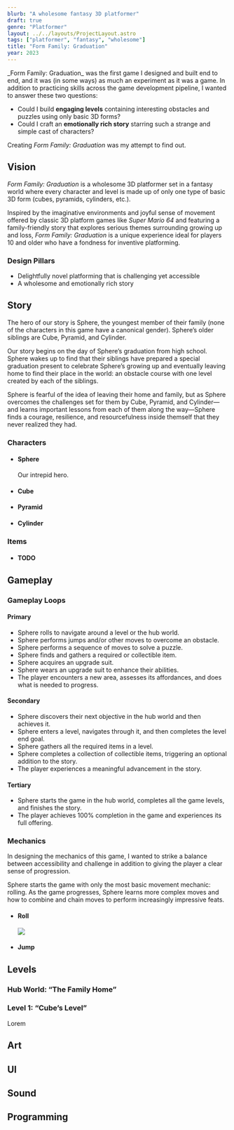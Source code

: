 ```yaml
---
blurb: "A wholesome fantasy 3D platformer"
draft: true
genre: "Platformer"
layout: ../../layouts/ProjectLayout.astro
tags: ["platformer", "fantasy", "wholesome"]
title: "Form Family: Graduation"
year: 2023
---
```


<div class="flexbox-vertical note">
_Form Family: Graduation_ was the first game I designed and built end to end,
and it was (in some ways) as much an experiment as it was a game.
In addition to practicing skills across the game development pipeline, I wanted to answer these two questions:

- Could I build **engaging levels** containing interesting obstacles and puzzles using only basic 3D forms?
- Could I craft an **emotionally rich story** starring such a strange and simple cast of characters?

Creating _Form Family: Graduation_ was my attempt to find out.
</div>

## Vision

_Form Family: Graduation_ is a wholesome 3D platformer set in a fantasy world where
every character and level is made up of only one type of basic 3D form (cubes, pyramids, cylinders, etc.).

Inspired by the imaginative environments and joyful sense of movement
offered by classic 3D platform games like _Super Mario 64_
and featuring a family-friendly story that explores serious themes surrounding growing up and loss,
_Form Family: Graduation_ is a unique experience ideal for players 10 and older
who have a fondness for inventive platforming.

### Design Pillars

- Delightfully novel platforming that is challenging yet accessible
- A wholesome and emotionally rich story

## Story

The hero of our story is Sphere, the youngest member of their family
(none of the characters in this game have a canonical gender).
Sphere’s older siblings are Cube, Pyramid, and Cylinder.

Our story begins on the day of Sphere’s graduation from high school.
Sphere wakes up to find that their siblings have prepared a special graduation present
to celebrate Sphere’s growing up and eventually leaving home to find their place in the world:
an obstacle course with one level created by each of the siblings.

Sphere is fearful of the idea of leaving their home and family,
but as Sphere overcomes the challenges set for them by Cube, Pyramid, and Cylinder—and
learns important lessons from each of them along the way—Sphere
finds a courage, resilience, and resourcefulness inside themself that they never realized they had.

### Characters

<ul class="list-without-bullets tile-list tile-list-medium">
  <li class="flexbox-vertical">
   <h4>Sphere</h4>

   <div class="image placeholder-image" />

   Our intrepid hero.
  </li>

  <li class="flexbox-vertical">
    <h4>Cube</h4>
  </li>

  <li class="flexbox-vertical">
    <h4>Pyramid</h4>
  </li>

  <li class="flexbox-vertical">
    <h4>Cylinder</h4>
  </li>
</ul>

### Items

<ul class="list-without-bullets tile-list tile-list-medium">
  <li class="flexbox-vertical">
   <h4>TODO</h4>

   <div class="image placeholder-image" />
  </li>
</ul>

## Gameplay

### Gameplay Loops

#### Primary

- Sphere rolls to navigate around a level or the hub world.
- Sphere performs jumps and/or other moves to overcome an obstacle.
- Sphere performs a sequence of moves to solve a puzzle.
- Sphere finds and gathers a required or collectible item.
- Sphere acquires an upgrade suit.
- Sphere wears an upgrade suit to enhance their abilities.
- The player encounters a new area, assesses its affordances, and does what is needed to progress.

#### Secondary

- Sphere discovers their next objective in the hub world and then achieves it.
- Sphere enters a level, navigates through it, and then completes the level end goal.
- Sphere gathers all the required items in a level.
- Sphere completes a collection of collectible items, triggering an optional addition to the story.
- The player experiences a meaningful advancement in the story.

#### Tertiary

- Sphere starts the game in the hub world, completes all the game levels, and finishes the story.
- The player achieves 100% completion in the game and experiences its full offering.

### Mechanics

<div class="flexbox-vertical note">
In designing the mechanics of this game, I wanted to strike a balance between accessibility and challenge
in addition to giving the player a clear sense of progression.

Sphere starts the game with only the most basic movement mechanic: rolling.
As the game progresses, Sphere learns more complex moves and how to combine and chain moves
to perform increasingly impressive feats.
</div>

<ul class="list-without-bullets tile-list tile-list-small">
  <li class="flexbox-vertical">
   <h4>Roll</h4>

   <img src="/images/projects/form-family-graduation/mechanic-roll.gif" />
  </li>

   <li class="flexbox-vertical">
    <h4>Jump</h4>
  </li>
</ul>

## Levels

### Hub World: “The Family Home”

### Level 1: “Cube’s Level”

Lorem

## Art

## UI

## Sound

## Programming
